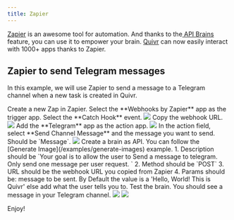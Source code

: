 ---
title: Zapier
---

[Zapier](https://zapier.com/) is an awesome tool for automation. And thanks to the[ API Brains](/getting-started/api-based-brains) feature, you can use it to empower your brain.
[Quivr](https://quivr.app) can now easily interact with 1000+ apps thanks to Zapier.

## Zapier to send Telegram messages

In this example, we will use Zapier to send a message to a Telegram channel when a new task is created in Quivr.

<Steps>
<Step title="Create a new Zap in Zapier">
    Create a new Zap in Zapier. Select the **Webhooks by Zapier** app as the trigger app.
</Step>
<Step title= "Select the trigger event">
    Select the **Catch Hook** event.
    <img src="/images/zapier-catch-hook.png"/>
</Step>
<Step title= "Copy the webhook URL">
    Copy the webhook URL.
    <img src="/images/zapier-copy-webhook-url.png"/>
</Step>
<Step title="Add Telegram as the action app">
    Add the **Telegram** app as the action app.
    <img src="/images/zapier-add-telegram.png"/>
</Step>
<Step title="Add an action to telegram">
    In the action field, select **Send Channel Message** and the message you want to send. Should be `Message`.
    <img src="/images/zapier-add-telegram-action.png"/>
</Step>
<Step title="Create a brain as API">
    Create a brain as API. You can follow the [Generate Image](/examples/generate-images) example.
    1. Description should be `Your goal is to allow the user to Send a message to telegram. Only send one message per user request. `
    2. Method should be `POST`
    3. URL should be the webhook URL you copied from Zapier
    4. Params should be:
    <ParamField path="message" type="string">
        message to be sent. By Default the value is a 'Hello, World! This is Quivr' else add what the user tells you to.
    </ParamField>
</Step>
<Step title="Test the brain">
    Test the brain. You should see a message in your Telegram channel.
    <img src="/images/zapier-test-brain.png"/>
    <img src="/images/zapier-result-telegram.png"/>
</Step>
</Steps>

Enjoy! 

<Snippet file="commercial.mdx" />
